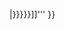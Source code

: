 {{Sister
|project = Wikisource
|text = [[维基文库]]中的{{{year|1921年}}}版《[[科里爾百科全書]]》條目：'''[[s:en:Collier's New Encyclopedia ({{{year|1921}}})/{{{1|{{PAGENAME}}}}}|{{{2|{{{1|{{PAGENAME}}}}}}}}]]'''
}}<noinclude>{{documentation}}</noinclude>